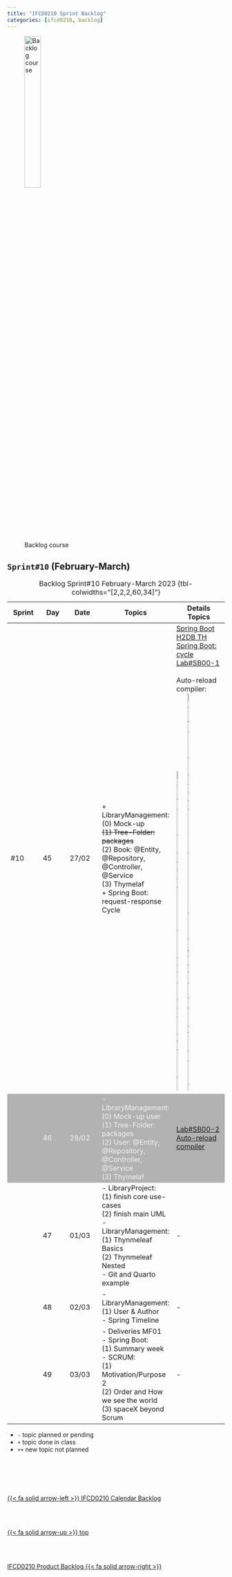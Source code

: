 ```yaml
---
title: "IFCD0210 Sprint Backlog"
categories: [ifcd0210, backlog]
---
```


<style>
tr:nth-child(2) {
  background-color: #b2b2b2!important;
  color: #f4f4f4!important;
}
</style>


![Backlog course](/images/home/backlog.jpg){width="30%"}

## ``Sprint#10`` (February-March)

::: {.column-page-right}
| Sprint | Day | Date | Topics |  Details Topics |
| -- | -- | -- | -- | -- |
| #10 | 45 | 27/02 | + LibraryManagement: </br> (0) Mock-up  </br> <s>(1) Tree-Folder: packages </s> </br> (2) Book: @Entity, @Repository, @Controller, @Service  </br> (3) Thymelaf </br>  + Spring Boot: request-response Cycle | [Spring Boot H2DB TH](/springboot/boot-what-create-th-h2.qmd) </br>[Spring Boot: cycle](/springboot/boot-what-cycle.qmd) </br> [Lab#SB00-1](/springboot/sblab0-1.qmd) </br></br> Auto-reload compiler:</br>![Auto-reload compiler: Advanced Settings](/images/springboot/compiler.png){width="20%"}  ![Auto-reload compiler: build project automatically](/images/springboot/compiller2.png){width="20%"} </br> |
|  | 46 | 28/02 |  - LibraryManagement: </br> (0) Mock-up user  </br> (1) Tree-Folder: packages  </br> (2) User: @Entity, @Repository, @Controller, @Service  </br> (3) Thymelaf </br>  | [Lab#SB00-2](/springboot/sblab0-2.qmd) </br> [Auto-reload compiler](/springboot/boot-what-create-th-h2.qmd#auto-reload-compiler)  |
|  | 47 | 01/03 | - LibraryProject: </br>  (1) finish core use-cases </br> (2) finish main UML</br> - LibraryManagement: </br>(1) Thynmeleaf Basics </br> (2) Thynmeleaf Nested </br> - Git and Quarto example | - |
|  | 48 | 02/03 | - LibraryManagement: </br> (1) User & Author </br> - Spring Timeline </br> | - |
|  | 49 | 03/03 | - Deliveries MF01</br> - Spring Boot: </br> (1) Summary week </br>  - SCRUM: </br> (1) Motivation/Purpose 2 </br> (2) Order and How we see the world </br>  (3) spaceX beyond Scrum | - |
: Backlog Sprint#10 February-March 2023 {tbl-colwidths="[2,2,2,60,34]"}
:::

::: {.callout-note}
- `-` topic planned or pending
- `+` topic done in class
- `++` new topic not planned
:::


<!--- navLinks -->
<br><br>
<div class=row>
<br>
<div class='column left previous'>
<br>
[{{< fa solid arrow-left >}} IFCD0210 Calendar Backlog](/ifcd0210/ifcd0210calendar.qmd)
<br>
</div>
<br>
<div class='column center'>
<br>
[{{< fa solid arrow-up >}} top](#top)
<br>
</div>
<br>
<div class='column right next'>
<br>
[IFCD0210 Product Backlog  {{< fa solid arrow-right >}}](/ifcd0210/ifcd0210backlog-product.qmd)
<br>
</div>
<br>
</div>

